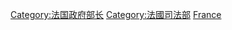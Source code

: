 {{Commonscat|Ministers of Justice of France}}

[[Category:法国政府部长|Category:法国政府部长]]
[[Category:法國司法部|Category:法國司法部]]
[[Category:司法部長|France]]
